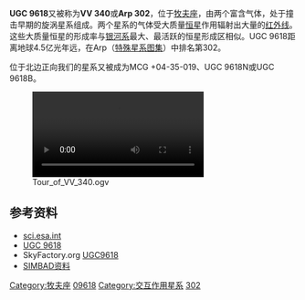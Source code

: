 {{Infobox Galaxy
| name =UGC 9618
| image = [[Image:Hubble_Interacting_Galaxy_UGC_9618_(2008-04-24).jpg|275px]]
| caption = UGC 9618（或称为VV 340或Arp 302）包含一对富含气体处于撞击早期的旋涡星系，其中VV 340A是左边侧向的星系，VV 340B 是右边正向的星系
| epoch = [[J2000|J2000]]   
| type = S+S
| ra = {{RA|14|56|54}}
| dec = {{DEC|+24|36.0|00}}
| dist_ly = 4.5亿 [[光年|光年]] (1.5亿 [[秒差距|秒差距]])
| z = 0.034505<br>(10166 km/s)
| appmag_v = 11.3 (15.3 + 15.7)
| size_v = 1′.6 (0′.6 × 0′.6 / 0′.9 × 0′.3)
| constellation name = [[牧夫座|牧夫座]]
| notes =
| names =[[Atlas_of_Interacting_Galaxies|VV]] 340, [[IRAS|IRAS]] 14547+2448, [[Fritz_Zwicky#Catalog_of_Galaxies_and_Clusters|Z]] 1454.7+2448, [[Atlas_of_Peculiar_Galaxies|APG]] 302, [[KPG|KPG]] 446, [[Fritz_Zwicky#Catalog_of_Galaxies_and_Clusters|Z]] 134-58, [[IRAS|IRAS]] F14547+2449, [[Arp_number|Arp]] 302, [[Lyon-Meudon_Extragalactic_Database|LEDA]] 53433 / 53432, [[2MASX|2MASX]] J14570030+2436246 / J14570066+2437026, MCG +04-35-018 / +04-35-019
}}


'''UGC 9618'''又被称为'''VV 340'''或'''Arp 302'''，位于[[牧夫座|牧夫座]]，由两个富含气体，处于撞击早期的旋涡星系组成。两个星系的气体受大质量[[恒星|恒星]]作用辐射出大量的[[红外线|红外线]]。这些大质量恒星的形成率与[[银河系|银河系]]最大、最活跃的恒星形成区相似。UGC 9618距离地球4.5亿光年远，在Arp（[[特殊星系图集|特殊星系图集]]）中排名第302。

位于北边正向我们的星系又被成为MCG +04-35-019、UGC 9618N或UGC 9618B。

[[Image:Tour_of_VV_340.ogv|300px]]

==参考资料==
* [http://sci.esa.int/science-e/www/object/index.cfm?fobjectid=42641 sci.esa.int]{{Wayback|url=http://sci.esa.int/science-e/www/object/index.cfm?fobjectid=42641 |date=20110523074843 }}
* [http://aladin.u-strasbg.fr/AladinPreview?-c=14+56+54%2B24+36.0&ident=UGC++9618&submit=Aladin+previewer UGC 9618]
* SkyFactory.org [http://www.skyfactory.org/deepskycatalogue/UGC9618.html UGC9618]{{Wayback|url=http://www.skyfactory.org/deepskycatalogue/UGC9618.html |date=20110519192405 }}
* [http://simbad.u-strasbg.fr/simbad/sim-id?Ident=UGC+9618&NbIdent=1&Radius=2&Radius.unit=arcmin&submit=submit+id SIMBAD资料] {{Wayback|url=http://simbad.u-strasbg.fr/simbad/sim-id?Ident=UGC+9618&NbIdent=1&Radius=2&Radius.unit=arcmin&submit=submit+id |date=20171201034814 }}

{{Sky|14|56|54|+|24|36|00|450000000}}

[[Category:牧夫座|Category:牧夫座]]
[[Category:UGC天體|09618]]
[[Category:交互作用星系|Category:交互作用星系]]
[[Category:阿普天體|302]]